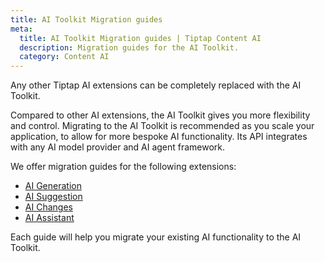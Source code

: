 ```yaml
---
title: AI Toolkit Migration guides
meta:
  title: AI Toolkit Migration guides | Tiptap Content AI
  description: Migration guides for the AI Toolkit.
  category: Content AI
---
```


Any other Tiptap AI extensions can be completely replaced with the AI Toolkit.

Compared to other AI extensions, the AI Toolkit gives you more flexibility and control. Migrating to the AI Toolkit is recommended as you scale your application, to allow for more bespoke AI functionality. Its API integrates with any AI model provider and AI agent framework.

We offer migration guides for the following extensions:

- [AI Generation](/content-ai/capabilities/ai-toolkit/migration-guides/ai-generation)
- [AI Suggestion](/content-ai/capabilities/ai-toolkit/migration-guides/ai-suggestion)
- [AI Changes](/content-ai/capabilities/ai-toolkit/migration-guides/ai-changes)
- [AI Assistant](/content-ai/capabilities/ai-toolkit/migration-guides/ai-assistant)

Each guide will help you migrate your existing AI functionality to the AI Toolkit.

